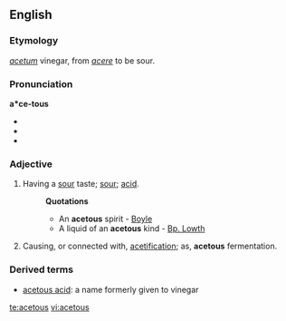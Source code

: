 ==English==

===Etymology===
{{L.}} ''[[acetum]]'' vinegar, from ''[[acere]]'' to be sour.

===Pronunciation===
'''a*ce-tous'''
* {{IPA|/'æ.sɪ.təs/|/ə'siː.təs/}}
* {{audio|en-us-acetous-1.ogg|Audio (US), variation 1}}
* {{audio|en-us-acetous-2.ogg|Audio (US), variation 2}}

===Adjective===
{{en-adj}}

# Having a [[sour]] taste; [[sour]]; [[acid]].
#: '''Quotations'''
#:* An '''acetous''' spirit - [[Boyle]]
#:* A liquid of an '''acetous''' kind - [[Bp. Lowth]]
# Causing, or connected with, [[acetification]]; as, '''acetous''' fermentation.

===Derived terms===
* [[acetous acid]]: a name formerly given to vinegar

[[te:acetous]]
[[vi:acetous]]